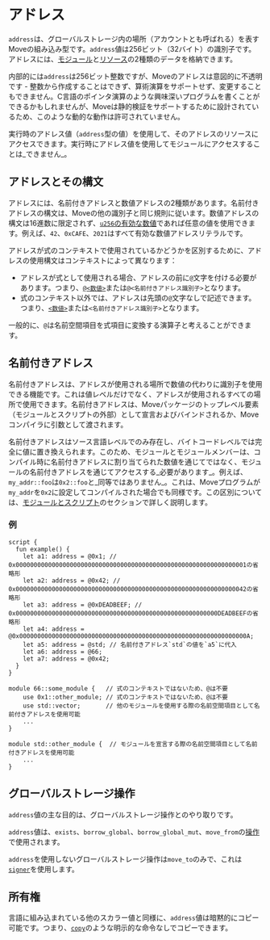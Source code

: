 # アドレス

`address`は、グローバルストレージ内の場所（アカウントとも呼ばれる）を表すMoveの組み込み型です。`address`値は256ビット（32バイト）の識別子です。アドレスには、[モジュール](modules-and-scripts.mdx)と[リソース](structs-and-resources.mdx)の2種類のデータを格納できます。

内部的には`address`は256ビット整数ですが、Moveのアドレスは意図的に不透明です - 整数から作成することはできず、算術演算をサポートせず、変更することもできません。C言語のポインタ演算のような興味深いプログラムを書くことができるかもしれませんが、Moveは静的検証をサポートするために設計されているため、このような動的な動作は許可されていません。

実行時のアドレス値（`address`型の値）を使用して、そのアドレスのリソースにアクセスできます。実行時にアドレス値を使用してモジュールにアクセスすることは_できません_。

## アドレスとその構文

アドレスには、名前付きアドレスと数値アドレスの2種類があります。名前付きアドレスの構文は、Moveの他の識別子と同じ規則に従います。数値アドレスの構文は16進数に限定されず、[`u256`の有効な数値](integers.mdx)であれば任意の値を使用できます。例えば、`42`、`0xCAFE`、`2021`はすべて有効な数値アドレスリテラルです。

アドレスが式のコンテキストで使用されているかどうかを区別するために、アドレスの使用構文はコンテキストによって異なります：

- アドレスが式として使用される場合、アドレスの前に`@`文字を付ける必要があります。つまり、[`@<数値>`](integers.mdx)または`@<名前付きアドレス識別子>`となります。
- 式のコンテキスト以外では、アドレスは先頭の`@`文字なしで記述できます。つまり、[`<数値>`](integers.mdx)または`<名前付きアドレス識別子>`となります。

一般的に、`@`は名前空間項目を式項目に変換する演算子と考えることができます。

## 名前付きアドレス

名前付きアドレスは、アドレスが使用される場所で数値の代わりに識別子を使用できる機能です。これは値レベルだけでなく、アドレスが使用されるすべての場所で使用できます。名前付きアドレスは、Moveパッケージのトップレベル要素（モジュールとスクリプトの外部）として宣言およびバインドされるか、Moveコンパイラに引数として渡されます。

名前付きアドレスはソース言語レベルでのみ存在し、バイトコードレベルでは完全に値に置き換えられます。このため、モジュールとモジュールメンバーは、コンパイル時に名前付きアドレスに割り当てられた数値を通じてではなく、モジュールの名前付きアドレスを通じてアクセスする_必要があります_。例えば、`my_addr::foo`は`0x2::foo`と_同等ではありません_。これは、Moveプログラムが`my_addr`を`0x2`に設定してコンパイルされた場合でも同様です。この区別については、[モジュールとスクリプト](modules-and-scripts.mdx)のセクションで詳しく説明します。

### 例

```move
script {
  fun example() {
    let a1: address = @0x1; // 0x0000000000000000000000000000000000000000000000000000000000000001の省略形
    let a2: address = @0x42; // 0x0000000000000000000000000000000000000000000000000000000000000042の省略形
    let a3: address = @0xDEADBEEF; // 0x00000000000000000000000000000000000000000000000000000000DEADBEEFの省略形
    let a4: address = @0x000000000000000000000000000000000000000000000000000000000000000A;
    let a5: address = @std; // 名前付きアドレス`std`の値を`a5`に代入
    let a6: address = @66;
    let a7: address = @0x42;
  }
}

module 66::some_module {   // 式のコンテキストではないため、@は不要
    use 0x1::other_module; // 式のコンテキストではないため、@は不要
    use std::vector;       // 他のモジュールを使用する際の名前空間項目として名前付きアドレスを使用可能
    ...
}

module std::other_module {  // モジュールを宣言する際の名前空間項目として名前付きアドレスを使用可能
    ...
}
```

## グローバルストレージ操作

`address`値の主な目的は、グローバルストレージ操作とのやり取りです。

`address`値は、`exists`、`borrow_global`、`borrow_global_mut`、`move_from`の[操作](global-storage-operators.mdx)で使用されます。

`address`を使用しないグローバルストレージ操作は`move_to`のみで、これは[`signer`](signer.mdx)を使用します。

## 所有権

言語に組み込まれている他のスカラー値と同様に、`address`値は暗黙的にコピー可能です。つまり、[`copy`](variables.mdx#move-and-copy)のような明示的な命令なしでコピーできます。
